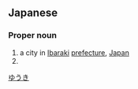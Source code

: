 ==Japanese==
{{ja-kanjitab|結|城}}

===Proper noun===
{{ja-pos|proper|ゆうき}}

# a city in [[Ibaraki]] [[prefecture]], [[Japan]]
# {{surname|lang=ja|sort=ゆうき}}

[[Category:ja:Cities|ゆうき]]